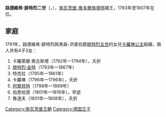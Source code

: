 {{Unreferenced|time=2020-09-03T01:33:04+00:00}}
{{Infobox noble
| name        = 路德維希·腓特烈二世
| image       = Ludwig Friedrich II von Schwarzburg-Rudolstadt.jpg
| image_size  = 200px
| succession  = 施瓦茨堡-魯多爾施塔特親王
| reign       = 1793年4月13日 — 1807年4月28日
| predecessor = [[腓特烈·卡爾_(施瓦茨堡-魯多爾施塔特)|腓特烈·卡爾]]
| successor   = [[腓特烈·金特_(施瓦茨堡-魯多爾施塔特)|腓特烈·金特]]
| birth_date  = {{birth date|1767|8|9|df=y}}
| birth_place = [[魯多爾施塔特|魯多爾施塔特]]
| death_date  = {{death date and age|1807|4|28|1767|8|9|df=y}}
| death_place = 魯多爾施塔特
| father      = [[腓特烈·卡爾_(施瓦茨堡-魯多爾施塔特)|腓特烈·卡爾]]
| mother      = 奧古斯塔公主
}}
'''路德維希·腓特烈二世'''（{{lang-de|Ludwig Friedrich II.}}，{{bd|1767年|8月9日|1807年|4月28日}}），[[施瓦茨堡-魯多爾施塔特|施瓦茨堡-魯多爾施塔特]]親王，1793年至1807年在位。

== 家庭 ==
1791年，路德維希·腓特烈與黑森-洪堡伯爵[[腓特烈五世_(黑森-洪堡)|腓特烈五世]]的女兒[[黑森-洪堡的卡羅琳|卡羅琳公主]]結婚，兩人共有4子3女：
# 卡羅萊娜·奧古斯塔（1792年—1794年），夭折
# [[腓特烈·金特_(施瓦茨堡-魯多爾施塔特)|腓特烈·金特]]（1793年—1867年）
# 特克拉（1795年—1861年）
# 卡羅琳（1796年—1796年），夭折
# [[阿爾貝特_(施瓦茨堡-魯多爾施塔特)|阿爾貝特]]（1798年—1869年）
# 伯恩哈德（1801年—1816年），早逝
# 魯道夫（1801年—1808年），夭折

[[Category:施瓦茨堡王朝|Category:施瓦茨堡王朝]]
[[Category:德国王子|Category:德国王子]]